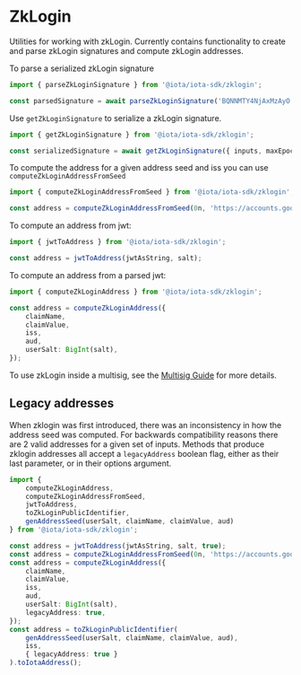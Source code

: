 
# ZkLogin

Utilities for working with zkLogin. Currently contains functionality to create and parse zkLogin
signatures and compute zkLogin addresses.

To parse a serialized zkLogin signature

```typescript
import { parseZkLoginSignature } from '@iota/iota-sdk/zklogin';

const parsedSignature = await parseZkLoginSignature('BQNNMTY4NjAxMzAyO....');
```

Use `getZkLoginSignature` to serialize a zkLogin signature.

```typescript
import { getZkLoginSignature } from '@iota/iota-sdk/zklogin';

const serializedSignature = await getZkLoginSignature({ inputs, maxEpoch, userSignature });
```

To compute the address for a given address seed and iss you can use `computeZkLoginAddressFromSeed`

```typescript
import { computeZkLoginAddressFromSeed } from '@iota/iota-sdk/zklogin';

const address = computeZkLoginAddressFromSeed(0n, 'https://accounts.google.com');
```

To compute an address from jwt:

```typescript
import { jwtToAddress } from '@iota/iota-sdk/zklogin';

const address = jwtToAddress(jwtAsString, salt);
```

To compute an address from a parsed jwt:

```typescript
import { computeZkLoginAddress } from '@iota/iota-sdk/zklogin';

const address = computeZkLoginAddress({
    claimName,
    claimValue,
    iss,
    aud,
    userSalt: BigInt(salt),
});
```

To use zkLogin inside a multisig, see the [Multisig Guide](../typescript/cryptography/multisig.mdx)
for more details.

## Legacy addresses

When zklogin was first introduced, there was an inconsistency in how the address seed was computed.
For backwards compatibility reasons there are 2 valid addresses for a given set of inputs. Methods
that produce zklogin addresses all accept a `legacyAddress` boolean flag, either as their last
parameter, or in their options argument.

```typescript
import {
	computeZkLoginAddress,
	computeZkLoginAddressFromSeed,
	jwtToAddress,
	toZkLoginPublicIdentifier,
	genAddressSeed(userSalt, claimName, claimValue, aud)
} from '@iota/iota-sdk/zklogin';

const address = jwtToAddress(jwtAsString, salt, true);
const address = computeZkLoginAddressFromSeed(0n, 'https://accounts.google.com', true);
const address = computeZkLoginAddress({
	claimName,
	claimValue,
	iss,
	aud,
	userSalt: BigInt(salt),
	legacyAddress: true,
});
const address = toZkLoginPublicIdentifier(
	genAddressSeed(userSalt, claimName, claimValue, aud),
	iss,
	{ legacyAddress: true }
).toIotaAddress();
```
